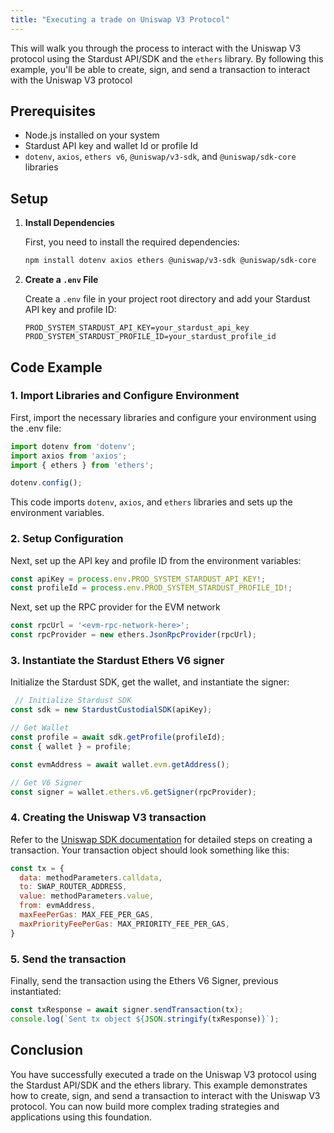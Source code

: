 ```yaml
---
title: "Executing a trade on Uniswap V3 Protocol"
---
```


This will walk you through the process to interact with the Uniswap V3 protocol using the Stardust API/SDK and the `ethers` library. By following this example, you'll be able to create, sign, and send a transaction to interact with the Uniswap V3 protocol

## Prerequisites

- Node.js installed on your system
- Stardust API key and wallet Id or profile Id
- `dotenv`, `axios`, `ethers v6`, `@uniswap/v3-sdk`, and `@uniswap/sdk-core` libraries

## Setup

1. **Install Dependencies**

   First, you need to install the required dependencies:

   ```bash
   npm install dotenv axios ethers @uniswap/v3-sdk @uniswap/sdk-core
   ```

2. **Create a `.env` File**

   Create a `.env` file in your project root directory and add your Stardust API key and profile ID:

   ```env
   PROD_SYSTEM_STARDUST_API_KEY=your_stardust_api_key
   PROD_SYSTEM_STARDUST_PROFILE_ID=your_stardust_profile_id
   ```

## Code Example

### 1. Import Libraries and Configure Environment

First, import the necessary libraries and configure your environment using the .env file:

```javascript
import dotenv from 'dotenv';
import axios from 'axios';
import { ethers } from 'ethers';

dotenv.config();
```

This code imports `dotenv`, `axios`, and `ethers` libraries and sets up the environment variables.

### 2. Setup Configuration

Next, set up the API key and profile ID from the environment variables:

```javascript
const apiKey = process.env.PROD_SYSTEM_STARDUST_API_KEY!;
const profileId = process.env.PROD_SYSTEM_STARDUST_PROFILE_ID!;
```

Next, set up the RPC provider for the EVM network

```javascript
const rpcUrl = '<evm-rpc-network-here>';
const rpcProvider = new ethers.JsonRpcProvider(rpcUrl);
```

### 3. Instantiate the Stardust Ethers V6 signer
Initialize the Stardust SDK, get the wallet, and instantiate the signer:

```javascript
 // Initialize Stardust SDK
const sdk = new StardustCustodialSDK(apiKey);

// Get Wallet
const profile = await sdk.getProfile(profileId);
const { wallet } = profile;

const evmAddress = await wallet.evm.getAddress();

// Get V6 Signer
const signer = wallet.ethers.v6.getSigner(rpcProvider);
```

### 4. Creating the Uniswap V3 transaction

Refer to the [Uniswap SDK documentation](https://docs.uniswap.org/sdk/v3/guides/swaps/trading) for detailed steps on creating a transaction. Your transaction object should look something like this:

```javascript
const tx = {
  data: methodParameters.calldata,
  to: SWAP_ROUTER_ADDRESS,
  value: methodParameters.value,
  from: evmAddress,
  maxFeePerGas: MAX_FEE_PER_GAS,
  maxPriorityFeePerGas: MAX_PRIORITY_FEE_PER_GAS,
}
```

### 5. Send the transaction

Finally, send the transaction using the Ethers V6 Signer, previous instantiated:

```javascript
const txResponse = await signer.sendTransaction(tx);
console.log(`Sent tx object ${JSON.stringify(txResponse)}`);
```

## Conclusion

You have successfully executed a trade on the Uniswap V3 protocol using the Stardust API/SDK and the ethers library. This example demonstrates how to create, sign, and send a transaction to interact with the Uniswap V3 protocol. You can now build more complex trading strategies and applications using this foundation.